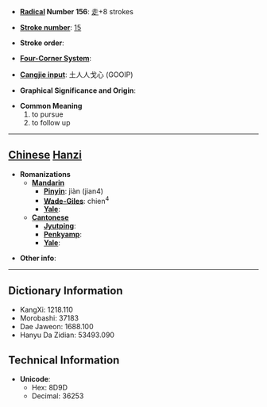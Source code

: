 * '''[[Wiktionary:Chinese radical index| Radical]] Number 156''': [[Wiktionary:Chinese radical index 走|走]]+8 strokes

* '''[[Wiktionary:Chinese total strokes index|Stroke number]]''': [[Wiktionary:Chinese total strokes index 15|15]]

* '''Stroke order''': 

* '''[[Wiktionary:Chinese four corner index|Four-Corner System]]''': 

* '''[[Wiktionary:Chinese Cangjie index|Cangjie input]]''': 土人人戈心 (GOOIP)

* '''Graphical Significance and Origin''': 

* '''Common Meaning'''
*#to pursue
*# to follow up


----

== [[Chinese]] [[Hanzi]] ==

* '''Romanizations'''
** '''[[Mandarin]]'''
*** '''[[Pinyin]]''': jiàn (jian4)
*** '''[[Wade-Giles]]''': chien<sup>4</sup>
*** '''[[Yale]]''': 
** '''[[Cantonese]]'''
*** '''[[Jyutping]]''':
*** '''[[Penkyamp]]''': 
*** '''[[Yale]]''': 

* '''Other info''': 

----

== Dictionary Information ==

* KangXi: 1218.110
* Morobashi: 37183
* Dae Jaweon: 1688.100
* Hanyu Da Zidian: 53493.090

== Technical Information ==

* '''Unicode''':
** Hex: 8D9D
** Decimal: 36253